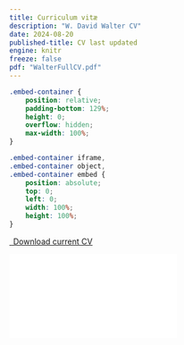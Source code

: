 ```yaml
---
title: Curriculum vitæ
description: "W. David Walter CV"
date: 2024-08-20
published-title: CV last updated
engine: knitr
freeze: false
pdf: "WalterFullCV.pdf"
---
```


```css
.embed-container {
    position: relative;
    padding-bottom: 129%;
    height: 0;
    overflow: hidden;
    max-width: 100%;
}

.embed-container iframe,
.embed-container object,
.embed-container embed {
    position: absolute;
    top: 0;
    left: 0;
    width: 100%;
    height: 100%;
}
```

```{=html}
<p class="text-center">
  <a class="btn btn-primary btn-lg cv-download" href=pdf/WalterFullCV.pdf target="_blank">
    <i class="fa-solid fa-file-arrow-down"></i>&ensp;Download current CV
  </a>
</p>

<div class="embed-container">
  <iframe src=pdf/WalterFullCV.pdf style="border: 0.5px"></iframe>
</div>
```